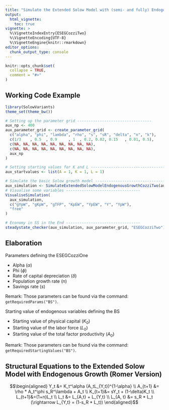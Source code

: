 ```yaml
---
title: "Simulate the Extended Solow Model with (semi- and fully) Endogenous Growth (Cozzi Hybrid Model)"
output:
  html_vignette:
    toc: true
vignette: >
  %\VignetteIndexEntry{ESEGCozziTwo}
  %\VignetteEncoding{UTF-8}
  %\VignetteEngine{knitr::rmarkdown}
editor_options: 
  chunk_output_type: console
---
```


```r
knitr::opts_chunk$set(
  collapse = TRUE,
  comment = "#>"
)
```

## Working Code Example
```r
library(SolowVariants)
theme_set(theme_bw())

# Setting up the parameter grid ---------------------------------
aux_np <- 400
aux_parameter_grid <- create_parameter_grid(
  c("alpha", "phi", "lambda", "rho", "s", "sR", "delta", "n", "k"),
  c(1/3    , 0.5  , 0.9     , 1  , 0.2, 0.02, 0.15   , 0.01, 0.5),
  c(NA, NA, NA, NA, NA, NA, NA, NA, NA),
  c(NA, NA, NA, NA, NA, NA, NA, NA, NA),
  aux_np
)

# Setting starting values for K and L ---------------------------------
aux_startvalues <- list(A = 1, K = 1, L = 1)

# Simulate the basic Solow growth model ---------------------------------
aux_simulation <- SimulateExtendedSolowModelEndogenousGrowthCozziTwo(aux_parameter_grid, aux_np, aux_startvalues)
# Visualise some variables ---------------------------------
VisualiseSimulation(
  aux_simulation,
  c("gYpW", "gKpW", "gTFP", "KpEW", "YpEW", "Y", "YpW"),
  "free"
)

# Economy in SS in the End ---------------------------------
steadystate_checker(aux_simulation, aux_parameter_grid, "ESEGCozziTwo")

```

## Elaboration
Parameters defining the ESEGCozziOne

* Alpha ($\alpha$)
* Phi ($\phi$)
* Rate of capital depreciation ($\delta$)
* Population growth rate ($n$)
* Savings rate ($s$)

Remark: Those parameters can be found via the command: `getRequiredParams("BS")`.

Starting value of endogenous variables defining the BS

* Starting value of physical capital ($K_0$)
* Starting value of the labor force ($L_0$)
* Starting value of the total factor productivity ($A_0$)

Remark: Those parameters can be found via the command: `getRequiredStartingValues("BS")`.

## Structural Equations to the Extended Solow Model with Endogenous Growth (Romer Version)
$$\begin{aligned}
Y_t &= K_t^\alpha (A_tL_{Y,t})^{1-\alpha} \\
A_{t+1} &= \rho * A_t^\phi s_R^\lambda + A_t \\
K_{t+1}&= sY_t + (1-\delta)K_t \\
L_{t+1}&=(1+n)L_t \\
L_t &= L_{A,t} + L_{Y,t} \\
L_{A, t} &= s_R * L_t (\rightarrow L_{Y,t} = (1-s_R * L_t))
\end{aligned}$$
